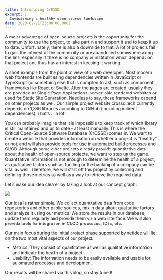 ```yaml
---
title: Introducing CrOSSD
excerpt: |
  Envisioning a healthy open-source landscape
date: 2023-02-21T23:00:00.000Z
---
```


A major advantage of open-source projects is the opportunity for the community to use the project, to take part in and support it and  to keep it up to date. Unfortunately, there is also a downside to that. A lot of projects fail to gain the interest of the community or are abandoned somewhere along the line, especially if there is no company or institution which depends on that project and thus has an interest in keeping it working. 

A short example from the point of view of a web developer: Most modern web frontends are built using dependencies written in JavaScript or TypeScript (or something else that is compiled to JS), such as component frameworks like React or Svelte. After the pages are created, usually they are provided as Single Page Applications, 
server-side rendered websites or used for Static Site Generation. Needless to say, those frameworks depend on other projects as well. Our simple project website crossd.tech currently depends on 1,386 libraries according to GitHub (including indirect dependencies). That’s … a lot! 

You can probably imagine that it is impossible to keep track of which library is still maintained and up to date – at least manually. This is where the Critical Open-Source Software Database (CrOSSD) comes in. We want to create a website that provides information on whether a project is “healthy” or not, and will also provide tools for use in automated build processes and CI/CD. Although some other projects already provide quantitative data about the health of open-source projects, we want to step up the game. Quantitative information is not enough to determine 
the health of a project, as qualitative factors such as funding or the backing of a company can be vital as well. Therefore, we will start off this project by collecting and defining those metrics as well as a way to retrieve the required data. 

Let’s make our idea clearer by taking a look at our concept graph: 

![](/uploads/architecture.drawio.svg)

Our idea is rather simple. We collect quantitative data from code repositories and other public sources, mix in data about qualitative factors and analyze it using our metrics. We store the results in our database, update them regularly and provide them via a web interface. We will also provide tools for integration in CI/CD processes, IDEs, etc. 

Our main focus during the initial project phase supported by netidee will lie on the two most vital aspects of our project: 

* Metrics: They consist of quantitative as well as qualitative information and indicate the health of a project. 
* Usability: The information needs to be easily available and usable for automated processes and development. 

Our results will be shared via this blog, so stay tuned! 



    

